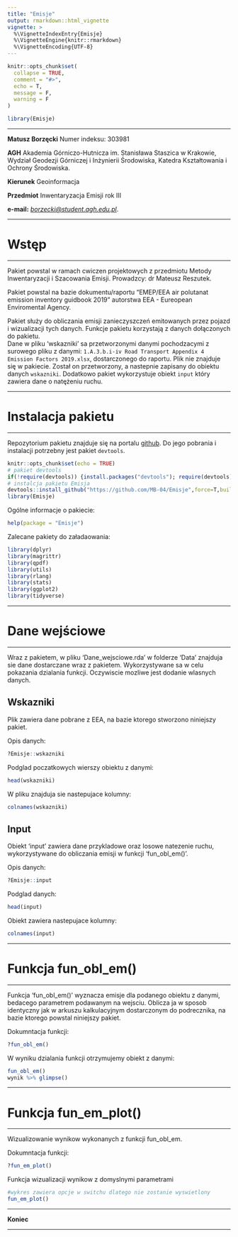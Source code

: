 ```yaml
---
title: "Emisje"
output: rmarkdown::html_vignette
vignette: >
  %\VignetteIndexEntry{Emisje}
  %\VignetteEngine{knitr::rmarkdown}
  %\VignetteEncoding{UTF-8}
---
```


```r
knitr::opts_chunk$set(
  collapse = TRUE,
  comment = "#>",
  echo = T,
  message = F,
  warning = F
)
```

```r
library(Emisje)
```


***

**Matusz Borzęcki**
Numer indeksu: 303981

**AGH** Akademia Górniczo-Hutnicza im. Stanisława Staszica w Krakowie, Wydział Geodezji Górniczej i Inżynierii Środowiska, Katedra Kształtowania i Ochrony Środowiska.

**Kierunek** Geoinformacja

**Przedmiot** Inwentaryzacja Emisji rok III

**e-mail:** *[borzecki@student.agh.edu.pl](borzecki@student.agh.edu.pl)*.

***
# Wstęp
***

Pakiet powstal w ramach cwiczen projektowych z przedmiotu Metody Inwentaryzacji i Szacowania Emisji. Prowadzcy: dr Mateusz Reszutek.

Pakiet powstal na bazie dokumentu/raportu "EMEP/EEA air polutanat emission inventory guidbook 2019" autorstwa EEA - Eureopean Enviromental Agency.

Pakiet służy do obliczania emisji zanieczyszczeń emitowanych przez pojazd i wizualizacji tych danych. Funkcje pakietu korzystają z danych dołączonych do pakietu.   
Dane w pliku 'wskazniki' sa przetworzonymi danymi pochodzacymi z surowego pliku z danymi:  `1.A.3.b.i-iv Road Transport Appendix 4 Emission Factors 2019.xlsx`, dostarczonego do raportu. Plik nie znajduje się w pakiecie. Został on przetworzony, a nastepnie zapisany do obiektu danych `wskazniki`. Dodatkowo pakiet wykorzystuje obiekt `input` który zawiera dane o natężeniu ruchu.  

***
# Instalacja pakietu
***

Repozytorium pakietu znajduje się na portalu [github](https://github.com/MB-04).
Do jego pobrania i instalacji potrzebny jest pakiet `devtools`.

```r
knitr::opts_chunk$set(echo = TRUE)
# pakiet devtools
if(!require(devtools)) {install.packages("devtools"); require(devtools)}
# instalcja pakietu Emisja
devtools::install_github("https://github.com/MB-04/Emisje",force=T,build_vignettes = T)
library(Emisje)
```

Ogólne informacje o pakiecie:

```r
help(package = "Emisje")
```

Zalecane pakiety do załadaowania:

```r
library(dplyr)
library(magrittr)
library(qpdf)
library(utils)
library(rlang)
library(stats)
library(ggplot2)
library(tidyverse)
```

***
# Dane wejściowe 
***

Wraz z pakietem, w pliku 'Dane_wejsciowe.rda' w folderze 'Data' znajduja sie dane dostarczane wraz z pakietem. Wykorzystywane sa w celu pokazania dzialania funkcji.
Oczywiscie mozliwe jest dodanie wlasnych danych.
        
## Wskazniki

Plik zawiera dane pobrane z EEA, na bazie ktorego stworzono niniejszy pakiet.

Opis danych:
```r
?Emisje::wskazniki
```

Podglad poczatkowych wierszy obiektu z danymi:
```r
head(wskazniki)
```

W pliku znajduja sie nastepujace kolumny:
```r
colnames(wskazniki)
```

## Input

Obiekt 'input' zawiera dane przykladowe oraz losowe natezenie ruchu, wykorzystywane do obliczania emisji w funkcji 'fun_obl_em()'. 

Opis danych:
```r
?Emisje::input
```
Podglad danych:
```r
head(input)
```

Obiekt zawiera nastepujace kolumny:
```r
colnames(input)
```

***
# Funkcja fun_obl_em()
***

Funkcja 'fun_obl_em()' wyznacza emisje dla podanego obiektu z danymi, bedacego parametrem podawanym na wejsciu. Oblicza ja w sposob identyczny jak w arkuszu kalkulacyjnym dostarczonym do podrecznika, na bazie ktorego powstal niniejszy pakiet.

Dokumntacja funkcji:
```r
?fun_obl_em()
```

W wyniku dzialania funkcji otrzymujemy obiekt z danymi:
```r
fun_obl_em()
wynik %>% glimpse()
```

***
# Funkcja fun_em_plot()
***

Wizualizowanie wynikow wykonanych z funkcji fun_obl_em. 

Dokumntacja funkcji:
```r
?fun_em_plot()
```

Funkcja wizualizacji wynikow z domyslnymi parametrami
```r
#wykres zawiera opcje w switchu dlatego nie zostanie wyswietlony
fun_em_plot() 
```

***

**Koniec**

***
